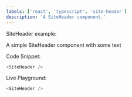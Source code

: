 ```yaml
---
labels: ['react', 'typescript', 'site-header']
description: 'A SiteHeader component.'
---
```



SiteHeader example:

A simple SiteHeader component with some text

Code Snippet:
```js
<SiteHeader />
```


Live Playground:
```js live
<SiteHeader />
```
